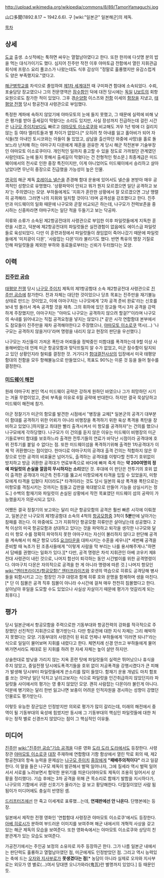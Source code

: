 http://upload.wikimedia.org/wikipedia/commons/8/89/TamonYamaguchi.jpg

山口多聞(1892.8.17 ~ 1942.6.6). 구 [wiki:"일본군" 일본해군]의 제독.

[[목차]]
== 상세 ==
[[도쿄]] 출생. 소싯적에는 툭하면 싸우는 열혈남아였다고 한다. 또한 한끼에 다섯명 분의 밥을 먹는 대식가이기도 했다. 심지어 진주만 작전 이후 야마토급 전함에서 열린 지휘관급 회식에 프랑스 요리 풀코스가 나왔는데도 식후 감상이 "정말로 훌륭했지만 유감스럽게도 양은 부족했지요."였다고.

[[해군병학교]]를 차석으로 졸업하여 [[제1차 세계대전]] 때 구미파견 함대에 소속되었다. 수뢰, 포술담당 장교였으나 그의 전문영역은 [[잠수함]]인 덕에 대전 당시에는 [[독일]] [[U보트]]의 회항요원으로도 참가한 적이 있었다. 그후 경[[순양함]] 이스즈와 [[전함]] 이세의 [[함장]]을 지냈고, [[태평양 전쟁]] 당시 항공전대 사령관으로 부임했다.

특정한 계파에 속하지 않았기에 야마모토의 눈에 들지 못했고, 그 때문에 실력에 비해 낮은 평가를 받아 출세길이 막혔다는 소리도 있지만, 사실 장성까지 진급하는데 걸린 시간은 [[나구모 주이치]]보다도 빠르고 [[야마모토 이소로쿠]]와 비교해도 겨우 1년 밖에 더 걸리지 않는 등 여타 엘리트들과 별 차이가 없었다.[* 오히려 첫 아내를 잃고 홀아비가 되어 자식들(첫 아내인 토시코와는 아들이 둘 있었고, 삼남을 출산하던 와중에 사망)을 홀로 돌보느라 난처해 하는 야마구치 다몬에게 재혼을 권유한 게 당시 해군 작전본부 기술부장인 야마모토 이소로쿠이다. 개인적인 일까지 충고할 수 있을 정도로 가까웠던 관계였던 사람인데도 눈에 들지 못해서 출세길이 막혔다는 건 전형적인 헛소문.] 최종계급은 미드웨이에서의 전사로 인한 중장 특진이지만, 이게 아니었어도 미드웨이에서 승리하고 살아남았다면 무난히 중장으로 진급했을 가능성이 높은 인물.

[[영국]]의 해군 제독 [[호레이쇼 넬슨]]을 존경해 함대 운용에 있어서도 넬슨을 본받아 매우 공격적인 성향으로 유명했다. '상황파악이 안되고 뭐가 뭔지 모르겠으면 일단 공격하고 보자'는 주의였다는 모양. 부하들에게도 '지휘가 혼란한 상황에서 잘 모르겠으면 그냥 맹렬히 공격해라. 그러면 나의 지휘와 일치할 것이다.'라며 공격성을 강조했다고 한다. 진주만과 미드웨이의 일화 때문에 나구모와 곧잘 비교되곤 하는데, 나구모가 전력보존을 중시하는 신중파라면 야마구치는 일단 적을 두들기고 보는 닥공파.

히류와 소류가 소속된 제2항공전대의 사령관으로 부임한 이후 파일럿들에게 지독한 훈련을 시켰고, 덕분에 제2항공전대의 파일럿들은 실전경험이 없음에도 에이스급 파일럿들로 육성되었다. 다만 이 훈련과정에서 파일럿들이 끊임없이 죽어나갔기 때문에 파일럿들에게 '미치광이 다몬', '사람잡는 다몬'이라 불리기도 했다. 반면 특유의 맹장 기질로 인해 파일럿들을 제외한 부하와 동료들로부터는 신뢰가 두터웠다는 모양.

== 이력 ==
=== [[진주만 공습]] ===
[[태평양 전쟁]] 당시 [[나구모 주이치]] 제독의 제1항공함대 소속 제2항공전대 사령관으로 [[진주만 공습]]에 참가한다.
전과 자체는 대단한 것이었으나 당초 목표는 진주만을 재기불능 상태로 만드는 것이었고, 이에 야마구치는 나구모에게 '2차 공격 준비 완료'라는 신호를 보내 빙 둘러서 계속 공격할 것을 재촉. 그의 휘하에 있던 장교들 역시 3차 공격을 강력하게 주장했지만, 야마구치는 "아마도 나구모는 공격하지 않으려 할걸?"이라며 나구모의 속내를 읽어내고는 직접 공격요청을 넣지는 않았다.[* 같은 시각 연합함대 본부에서도 참모들이 진주만을 재차 공격해야한다고 주장했으나, [[야마모토 이소로쿠]] 역시(…) '나구모는 공격하지 않을거다'라며 명령을 내리지 않고 현장의 판단을 우선했다.]

나구모는 자신들이 가져온 폭탄과 어뢰들을 정박중인 미함대를 폭격하는데 9할 이상 사용해버렸는데 언제 미군 항공모함과 맞닥뜨릴지 알 수가 없었고, 미군 잠수함이 탐지되고 있던 상황인지라 철퇴를 결정한 것. 거기다가 [[함대결전사상]]의 입장에서 미국 태평양 함대의 전함을 모두 항해불능으로 만들었으니, 목표도 90%는 이룬 것 등을 들어 철수를 결정한다.

=== [[미드웨이 해전]] ===
원래 야마구치 본인 역시 미드웨이 공략은 강하게 원하던 바였으나 그가 희망하던 시기는 겨울 무렵이었고, 준비 부족을 이유로 6월 공략에 반대한다. 하지만 결국 묵살당하고 미드웨이 해전에 참가.

아군 정찰기가 미군의 함모를 발견한 시점에서 "병장을 교체[* 일본군의 공격기 대부분이 함대를 공격하기 위한 어뢰가 아니라 비행장을 폭격하기 위한 육상 폭격용 폭탄을 장비하고 있었다.]하지말고 최대한 빨리 출격시켜서 미 항모를 공격하자"는 건의를 했으나 나구모에게 각하당했다. 나구모가 이 건의를 듣지 않은 이유는 미드웨이 비행장의 미군기들로부터 함대를 보호하느라 출격한 전투기들의 연료가 바닥난 시점이라 공격대에 호위 전투기를 붙일 수 없다는 점. 또한 미드웨이섬을 폭격하기위해 출격한 1차공격대가 이제 막 귀환했다는 점이었다. 한마디로 야마구치의 공격대 출격 건의는 적합하지 않은 무장으로 인한 공격의 비효율은 넘어가도, 출격하는 공격대를 이렇다할 전투기 호위없이 방치하고 방금 귀환한 공격대가 연료부족으로 바다에 빠져 죽게 하는 '''약 200여명의 정예 파일럿의 손실을 깔끔히 무시하자는 소리'''였던 것. 후대에 이 판단은 전투기의 호위 없이 출격한 공격대가 미군측 전투기를 뚫고서 미항모에게 타격을 입힐 수 있었을지, 미항모에게 타격을 입혔다 치더라도[* 타격이라는 것도 당시 일본의 육상 폭격용 폭탄으로는 미항모를 격침시키는 것까지는 힘들고 갑판을 쑥대밭으로 만들어 기능을 상실시키는 정도.] 수백의 함재기와 파일럿이 손실된 상황에서 작전 목표였던 미드웨이 섬의 공략이 가능했을지가 의문시되고 있다. 

어쨌든 결국 정찰기의 보고와는 달리 미군 항공모함의 공격은 훨씬 빠른 시각에 이뤄졌고, 일본군은 나구모의 제1항공함대 소속의 4척의 [[항공모함]]중 3척이 '''5분'''만에 날아가는 참패를 겪는다. 이 와중에도 그가 지휘하던 항공모함 히류만은 살아남는데 성공했다. 2척 이상의 미국 항공모함과 상대하고 있다는 것을 파악하고 퇴각을 생각한 나구모와 달리 미 항모 수를 정확히 파악하지 못한 야마구치는 자신이 불리하지 않다고 판단해 공격을 계속해서 미 해군 항모 USS [[요크타운]]을 대파시키는 수훈을 세우나[* 세번째 공격을 준비할 때 녹초가 된 조종사들에게 "이렇게 사람을 막 부리는 나를 용서해주게나."하면서 담배를 권했다는 일화가 있다.][* 다만, 공격 명령은 차석 지휘관인 아베 코우키 제8전대 사령관이 내린 것으로, 나머지 함선이 퇴각하는 동안 시간벌이를 위한 공격명령이다. 야마구치 다몬은 자의적으로 공격을 한 게 아니라 명령에 따른 것.] 나머지 항모인 [[wiki:"엔터프라이즈(항공모함)" 엔터프라이즈]]와 호넷의 역습으로 히류도 공격당해 병사들을 퇴함시키고 그는 함장인 가쿠 대령과 함께 히류 호와 운명을 함께하며 생을 마친다.[* 단 이 침몰은 공격 직후 침몰이 아니라 수시간에 걸쳐 매우 천천히 침몰했다고 한다. 살아남아 후일을 도모할 수도 있었으나 사실상 자살이기 때문에 평가가 엇갈리게 되는 최후다.]

== 평가 ==
당시 일본군에서 항공모함을 주력으로한 기동부대와 항공전력의 강화를 적극적으로 주장했던 선진적인 지휘관으로 평가받는다. 다만 항공전에 대한 지식 자체는 그리 해박하지 못했다는 모양. 기동부대의 사령관이 된 뒤로 언제나 부하들에게 '이러면 되나?'라는 식으로 일일이 물어보며 지휘를 내렸다고 한다. 체면치례 신경 안쓰고 부하들에게 물어봐가면서라도 제대로 된 지휘를 하려 한 자세 자체는 높이 살만 하지만.

상술한대로 밤낮을 가리지 않는 지옥 훈련 탓에 파일럿들의 실력은 뛰어났으나 휴식을 주지 않았고, 중일전쟁 당시에도폭격기들을 호위 없이 저공폭격을 강행시켰다가 큰 피해가 발생해 당시부터 파일럿들에게 쓴소리를 많이 들었다. 함재기 운용 개념도 마치 함포를 쏘는 것마냥 일단 닥치고 날리고보자는 식으로 파일럿을 인간취급하지 않았던지라 파일럿들 사이에서의 평가는 영 좋지 않았던 모양. 괜히 사람잡는 다몬이라 불린게 아니다. 덕분에 병기와는 달리 한번 잃고나면 보충이 어려운 인적자원을 경시하는 성향이 강했던 인물로도 평가받는다.

이렇듯 유능한 장군임은 인정받지만 의외로 평가가 많이 갈리는데, 미래의 해전에서 중역이 될 기동부대의 육성에 힘썼지만 동시에 그 기동부대의 핵심인 파일럿들에 대한 처우는 정작 별로 신경쓰지 않았다는 점이 그 핵심적인 이유들.

== 미디어 ==
[[진주만]] [[wiki:"진주만 공습"기습 공격]]을 다룬 영화 [[도라 도라 도라]]에서도 등장한다. 사령장관 [[야마모토 이소로쿠]] [[대장]] 주재하에 연합함대 기함 함상에서 열린 막료 회의 때, 제2항공전대의 항속 능력을 문제삼는 [[나구모 주이치]] [[중장]]에게 '''"패배주의적이다"''' 라고 일갈한다. 이 말을 들은 나구모 제독이 발끈해서 벌떡 일어나자, 그에 질세라 역시 벌떡 일어서서 서로를 노려보면서 험악한 분위기를 띄운다(야마모토 제독이 조용히 일어서서 상황을 정리했다). 기습 후에는 3차 공격을 위해 큰 목소리로 함재기 발함을 지시하다가, 나구모의 기함에서 귀환 신호기가 올라가는 걸 보고 황당해한다. 다혈질이었던 사람 됨됨이가 미디어에도 충실히 반영된 셈.

[[드리프터즈]]에선 안 죽고 이세계로 표류했...는데, '''연재판에선 안 나온다.''' 단행본에는 등장.

일본에서 제작한 전쟁 영화인 '연합함대 사령장관 야마모토 이소로쿠'에서도 등장한다. [[아베 히로시]]가 분하여 부드러운 이미지를 보여주며 해군 내에서의 개혁적 사상을 갖고 있는 해군 제독의 모습을 보여준다. 또한 영화속에서는 야마모토 이소로쿠와 상당히 친분관계가 있는 모습도 보여준다.

가공전기에서는 주인공 보정의 소유자로 자주 등장하곤 한다. 그가 나름 일본군 내에서는 판단력도 훌륭하고 열혈남아였던 점, 미군에게도 인정받았던 점. 그리고 역시 능력있는 축에 드는 [[오자와 지사부로]]가 '''못생겼다는 점'''[* 농담이 아니라 실제로 오자와 지사부로는 외모가 영 별로(...)여서 당대엔 오니가와라(鬼瓦)란 별명까지 있었다.] 등 때문인 듯.
